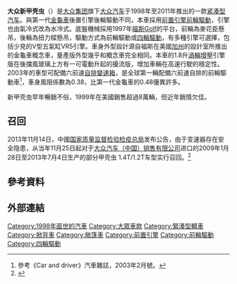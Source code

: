 {{NoteTA
|T=zh-cn:大众新甲壳虫; zh-tw:福斯新金龜車; zh-hk:福士新甲蟲車; zh-my:福士伟根新甲虫车;
|1=zh-cn:大众; zh-tw:福斯; zh-hk:福士; zh-my:福士伟根
|2=zh-cn:新甲壳虫; zh-tw:新金龜車; zh-hk:新甲蟲; zh-my:新甲虫车;
|3=zh-cn:甲壳虫; zh-tw:金龜車; zh-hk:甲蟲車; zh-my:甲虫车;
|4=zh-tw:麥花臣懸吊;zh-hans:麦弗逊悬架
|5=zh-tw:Golf;zh-hans:高尔夫
|6=zh-tw:Škoda Octavia;zh-hans:斯柯达明锐
|7=zh-tw:Jetta;zh-hans:捷达
}}
{{Infobox Automobile
|image          = File:2001 Volkswagen Beetle 2.0 Front.jpg
|name           = 大众新甲壳虫<br/>Volkswagen New Beetle
|manufacturer   = [[File:Volkswagen_logo_2019.svg|18px]] [[大众汽车|大众汽车]]
|parent_company = [[大众集团|大众集团]]
|production     = 1997年至2010年<br>2010年-（[[CKD件|CKD]]生產）
|assembly       = {{DEU}}[[禾夫斯堡|狼堡]]（1997-1999）<br />{{MEX}}[[普埃布拉|普埃布拉]]（1999-2011）<br>{{VIE}}[[海防市|海防市]]（[[CKD件|CKD]]，2010-）
|predecessor    = [[大众甲壳虫|大众甲壳虫]]
|class          = [[紧凑型车|紧凑型汽车]]
|layout         = [[前置前驱|前置前驱]]/[[前置四驱|前置四驱]]
|platform       = [[大众集团A平台|大众集团A平台]]
|related        = [[奥迪A3|奥迪A3]]<br/>[[西亚特莱昂|西亚特莱昂]]<br/>[[西亚特托莱多|西亚特托莱多]]<br/>[[斯柯达明锐|斯柯达明锐]]<br/>[[大众高尔夫|大众高尔夫]]<br/>[[大众捷达|大众捷达]]
|successor=[[大众甲壳虫（A5）|大众甲壳虫（A5）]]}}
'''大众新甲壳虫'''（{{lang-en|'''Volkswagen New Beetle'''}}）是[[大众集团|大众集团]]旗下[[大众汽车|大众汽车]]于1998年至2011年推出的一款[[紧凑型车|紧凑型汽车]]。與第一代[[福斯金龜車|金龜車]]後置引擎後輪驅動不同，本車採用[[前置前驅|前置引擎前輪驅動]]，引擎也由氣冷式改為水冷式。底盤機械採用1997年[[大众高尔夫|福斯Golf]]的平台，前輪為麥花臣懸吊，後輪為扭力樑懸吊，驅動方式為前輪驅動或[[四輪驅動|四輪驅動]]，有多種引擎可選擇，包括少見的V型五氣缸VR5引擎。車身外型設計源自福斯在美國[[加州|加州]]的設計室所推出的金龜車概念車，量產版外型幾乎和概念車完全相同。本車的1.8升[[渦輪增壓|渦輪增壓]]引擎版在後擋風玻璃上方有一可電動升起的擾流版，增加車輛在高速行駛的穩定性。2003年的車型可配備六前速[[自排變速箱|自排變速箱]]，是全球第一輛配備六前速自排的前輪驅動車<ref>參考《Car and driver》汽車雜誌，2003年2月號。</ref>，車身風阻係數為0.38，比第一代金龜車的0.48優異許多。

新甲壳虫早年暢銷不俗，1999年在美國銷售超過8萬輛，但近年銷情欠佳。

== 召回 ==
2013年11月14日，中國[[中华人民共和国国家质量监督检验检疫总局|国家质量监督检验检疫总局]]发布公告，由于变速器存在安全隐患，从当年11月25日起对于[[大众汽车（中国）销售有限公司|大众汽车（中国）销售有限公司]]进口的2009年1月28日至2013年7月4日生产的部分甲壳虫 1.4T/1.2T车型实行召回。<ref>{{cite web|title=大众汽车（中国）销售有限公司、一汽-大众汽车有限公司、上海大众汽车有限公司召回部分进口和国产大众汽车、部分进口奥迪汽车、部分国产斯柯达汽车|url=http://www.aqsiq.gov.cn/zjxw/zjxw/zjftpxw/201311/t20131114_387257.htm|work=新闻动态|accessdate=2013-11-16|date=2013-11-14|archive-url=https://web.archive.org/web/20131117103712/http://www.aqsiq.gov.cn/zjxw/zjxw/zjftpxw/201311/t20131114_387257.htm|archive-date=2013-11-17|dead-url=yes}}</ref>

== 參考資料 ==
{{Reflist}}

== 外部連結 ==
{{Commonscat|Volkswagen New Beetle}}

{{大众汽车列表}}

[[Category:1998年面世的汽車|Category:1998年面世的汽車]]
[[Category:大眾車款|Category:大眾車款]]
[[Category:緊湊型轎車|Category:緊湊型轎車]]
[[Category:掀背車|Category:掀背車]]
[[Category:敞篷車|Category:敞篷車]]
[[Category:前置引擎|Category:前置引擎]]
[[Category:前輪驅動|Category:前輪驅動]]
[[Category:四輪驅動|Category:四輪驅動]]